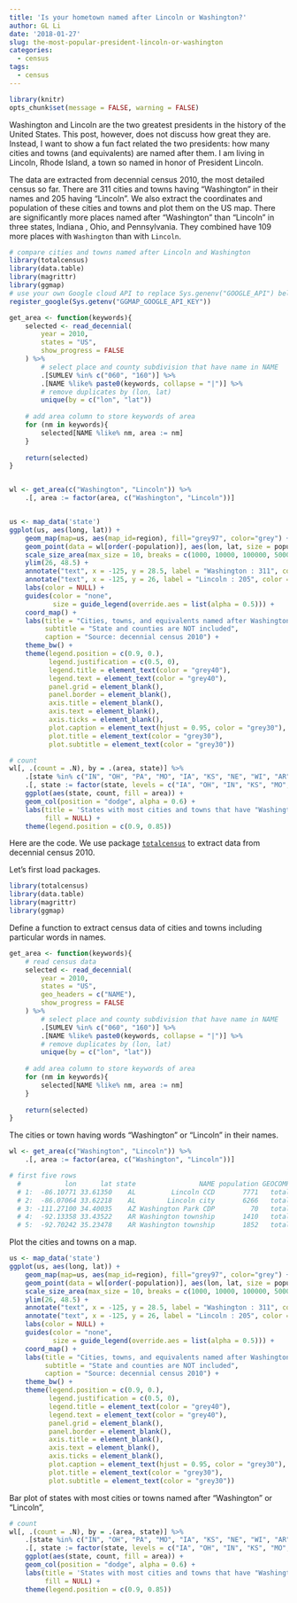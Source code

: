 ```yaml
---
title: 'Is your hometown named after Lincoln or Washington?'
author: GL Li
date: '2018-01-27'
slug: the-most-popular-president-lincoln-or-washington
categories:
  - census
tags:
  - census
---
```

```r
library(knitr)
opts_chunk$set(message = FALSE, warning = FALSE)
```


Washington and Lincoln are the two greatest presidents in the history of the United States. This post, however, does not discuss how great they are. Instead, I want to show a fun fact related the two presidents: how many cities and towns (and equivalents) are named after them. I am living in Lincoln, Rhode Island, a town so named in honor of President Lincoln. 

The data are extracted from decennial census 2010, the most detailed census so far. There are 311 cities and towns having "Washington" in their names and 205 having "Lincoln".  We also extract the coordinates and population of these cities and towns and plot them on the US map. There are significantly more places named after "Washington" than "Lincoln" in three states, Indiana , Ohio, and Pennsylvania. They combined have 109 more places with `Washington` than with `Lincoln`. 


```r
# compare cities and towns named after Lincoln and Washington 
library(totalcensus)
library(data.table)
library(magrittr)
library(ggmap)
# use your own Google cloud API to replace Sys.genenv("GOOGLE_API") below
register_google(Sys.getenv("GGMAP_GOOGLE_API_KEY"))

get_area <- function(keywords){
    selected <- read_decennial(
        year = 2010,
        states = "US",
        show_progress = FALSE
    ) %>%
        # select place and county subdivision that have name in NAME
        .[SUMLEV %in% c("060", "160")] %>%
        .[NAME %like% paste0(keywords, collapse = "|")] %>%
        # remove duplicates by (lon, lat)
        unique(by = c("lon", "lat"))
    
    # add area column to store keywords of area
    for (nm in keywords){
        selected[NAME %like% nm, area := nm]
    }
    
    return(selected)
}


wl <- get_area(c("Washington", "Lincoln")) %>%
    .[, area := factor(area, c("Washington", "Lincoln"))]


us <- map_data('state')
ggplot(us, aes(long, lat)) +
    geom_map(map=us, aes(map_id=region), fill="grey97", color="grey") +
    geom_point(data = wl[order(-population)], aes(lon, lat, size = population, color = area), alpha = 0.6) +
    scale_size_area(max_size = 10, breaks = c(1000, 10000, 100000, 500000)) +
    ylim(26, 48.5) +
    annotate("text", x = -125, y = 28.5, label = "Washington : 311", color = "#F8766D", hjust = 0, alpha = 0.6, size = 8) +
    annotate("text", x = -125, y = 26, label = "Lincoln : 205", color = "#00BFC4", hjust = 0, alpha = 0.6, size = 8) +
    labs(color = NULL) +
    guides(color = "none",
           size = guide_legend(override.aes = list(alpha = 0.5))) +
    coord_map() +
    labs(title = "Cities, towns, and equivalents named after Washington and Lincoln",
         subtitle = "State and counties are NOT included",
         caption = "Source: decennial census 2010") +
    theme_bw() +
    theme(legend.position = c(0.9, 0.),
          legend.justification = c(0.5, 0),
          legend.title = element_text(color = "grey40"),
          legend.text = element_text(color = "grey40"),
          panel.grid = element_blank(),
          panel.border = element_blank(),
          axis.title = element_blank(),
          axis.text = element_blank(),
          axis.ticks = element_blank(),
          plot.caption = element_text(hjust = 0.95, color = "grey30"),
          plot.title = element_text(color = "grey30"),
          plot.subtitle = element_text(color = "grey30"))

```

```r
# count
wl[, .(count = .N), by = .(area, state)] %>%
    .[state %in% c("IN", "OH", "PA", "MO", "IA", "KS", "NE", "WI", "AR")] %>%
    .[, state := factor(state, levels = c("IA", "OH", "IN", "KS", "MO", "PA", "NE", "WI", "AR"))] %>%
    ggplot(aes(state, count, fill = area)) +
    geom_col(position = "dodge", alpha = 0.6) +
    labs(title = 'States with most cities and towns that have "Washington" or "Lincoln" in the name',
         fill = NULL) +
    theme(legend.position = c(0.9, 0.85))
```

Here are the code. We use package [`totalcensus`](https://github.com/GL-Li/totalcensus) to extract data from decennial census 2010. 

Let's first load packages.
```r
library(totalcensus)
library(data.table)
library(magrittr)
library(ggmap)
```

Define a function to extract census data of cities and towns including particular words in names.
```r
get_area <- function(keywords){
    # read census data
    selected <- read_decennial(
        year = 2010,
        states = "US",
        geo_headers = c("NAME"),
        show_progress = FALSE
    ) %>%
        # select place and county subdivision that have name in NAME
        .[SUMLEV %in% c("060", "160")] %>%
        .[NAME %like% paste0(keywords, collapse = "|")] %>%
        # remove duplicates by (lon, lat)
        unique(by = c("lon", "lat"))
    
    # add area column to store keywords of area
    for (nm in keywords){
        selected[NAME %like% nm, area := nm]
    }
    
    return(selected)
}
```

The cities or town having words "Washington" or "Lincoln" in their names.
```r
wl <- get_area(c("Washington", "Lincoln")) %>%
    .[, area := factor(area, c("Washington", "Lincoln"))]

# first five rows
  #           lon      lat state                NAME population GEOCOMP SUMLEV       area
  # 1:  -86.10771 33.61350    AL         Lincoln CCD       7771   total    060    Lincoln
  # 2:  -86.07064 33.62218    AL        Lincoln city       6266   total    160    Lincoln
  # 3: -111.27100 34.40035    AZ Washington Park CDP         70   total    160 Washington
  # 4:  -92.13358 33.43522    AR Washington township       1410   total    060 Washington
  # 5:  -92.70242 35.23478    AR Washington township       1852   total    060 Washington
```

Plot the cities and towns on a map.
```r
us <- map_data('state')
ggplot(us, aes(long, lat)) +
    geom_map(map=us, aes(map_id=region), fill="grey97", color="grey") +
    geom_point(data = wl[order(-population)], aes(lon, lat, size = population, color = area), alpha = 0.6) +
    scale_size_area(max_size = 10, breaks = c(1000, 10000, 100000, 500000)) +
    ylim(26, 48.5) +
    annotate("text", x = -125, y = 28.5, label = "Washington : 311", color = "#F8766D", hjust = 0, alpha = 0.6, size = 8) +
    annotate("text", x = -125, y = 26, label = "Lincoln : 205", color = "#00BFC4", hjust = 0, alpha = 0.6, size = 8) +
    labs(color = NULL) +
    guides(color = "none",
           size = guide_legend(override.aes = list(alpha = 0.5))) +
    coord_map() +
    labs(title = "Cities, towns, and equivalents named after Washington and Lincoln",
         subtitle = "State and counties are NOT included",
         caption = "Source: decennial census 2010") +
    theme_bw() +
    theme(legend.position = c(0.9, 0.),
          legend.justification = c(0.5, 0),
          legend.title = element_text(color = "grey40"),
          legend.text = element_text(color = "grey40"),
          panel.grid = element_blank(),
          panel.border = element_blank(),
          axis.title = element_blank(),
          axis.text = element_blank(),
          axis.ticks = element_blank(),
          plot.caption = element_text(hjust = 0.95, color = "grey30"),
          plot.title = element_text(color = "grey30"),
          plot.subtitle = element_text(color = "grey30"))

```

Bar plot of states with most cities or towns named after "Washington" or "Lincoln",
```r
# count
wl[, .(count = .N), by = .(area, state)] %>%
    .[state %in% c("IN", "OH", "PA", "MO", "IA", "KS", "NE", "WI", "AR")] %>%
    .[, state := factor(state, levels = c("IA", "OH", "IN", "KS", "MO", "PA", "NE", "WI", "AR"))] %>%
    ggplot(aes(state, count, fill = area)) +
    geom_col(position = "dodge", alpha = 0.6) +
    labs(title = 'States with most cities and towns that have "Washington" or "Lincoln" in the name',
         fill = NULL) +
    theme(legend.position = c(0.9, 0.85))
```